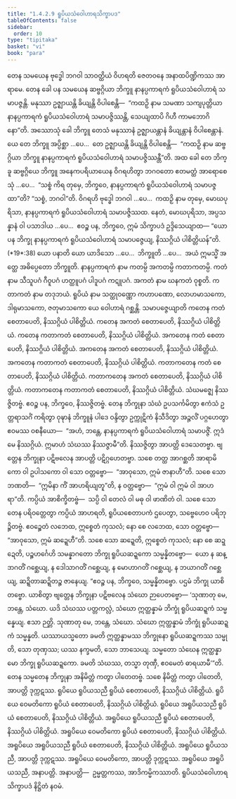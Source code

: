 ```yaml
---
title: "1.4.2.9 ရူပိယသံဝေါဟာရသိက္ခာပဒ"
tableOfContents: false
sidebar:
  order: 10
type: "tipitaka"
basket: "vi"
book: "para"
---
```



<DynamicBreadcrumb />

<Division number="587" book="para">

<Paragraph number="2222" book="para">
တေန သမယေန ဗုဒ္ဓေါ ဘဂဝါ သာဝတ္ထိယံ ဝိဟရတိ ဇေတဝနေ အနာထပိဏ္ဍိကဿ အာရာမေ. တေန ခေါ ပန သမယေန ဆဗ္ဗဂ္ဂိယာ ဘိက္ခူ နာနပ္ပကာရကံ ရူပိယသံဝေါဟာရံ သမာပဇ္ဇန္တိ. မနုဿာ ဥဇ္ဈာယန္တိ ခိယျန္တိ ဝိပါစေန္တိ—  “ကထဉှိ နာမ သမဏာ သကျပုတ္တိယာ နာနပ္ပကာရကံ ရူပိယသံဝေါဟာရံ သမာပဇ္ဇိဿန္တိ, သေယျထာပိ ဂိဟီ ကာမဘောဂိနော”တိ.
</Paragraph>

<Paragraph number="2223" book="para">
အဿောသုံ ခေါ ဘိက္ခူ တေသံ မနုဿာနံ ဥဇ္ဈာယန္တာနံ ခိယျန္တာနံ ဝိပါစေန္တာနံ. ယေ တေ ဘိက္ခူ အပ္ပိစ္ဆာ …ပေ…  တေ ဥဇ္ဈာယန္တိ ခိယျန္တိ ဝိပါစေန္တိ—  “ကထဉှိ နာမ ဆဗ္ဗဂ္ဂိယာ ဘိက္ခူ နာနပ္ပကာရကံ ရူပိယသံဝေါဟာရံ သမာပဇ္ဇိဿန္တီ”တိ.
</Paragraph>

<Paragraph number="2224" book="para">
အထ ခေါ တေ ဘိက္ခူ ဆဗ္ဗဂ္ဂိယေ ဘိက္ခူ အနေကပရိယာယေန ဝိဂရဟိတွာ ဘဂဝတော ဧတမတ္ထံ အာရောစေသုံ …ပေ…  “သစ္စံ ကိရ တုမှေ, ဘိက္ခဝေ, နာနပ္ပကာရကံ ရူပိယသံဝေါဟာရံ သမာပဇ္ဇထာ”တိ? “သစ္စံ, ဘဂဝါ”တိ. ဝိဂရဟိ ဗုဒ္ဓေါ ဘဂဝါ …ပေ…  ကထဉှိ နာမ တုမှေ, မောဃပုရိသာ, နာနပ္ပကာရကံ ရူပိယသံဝေါဟာရံ သမာပဇ္ဇိဿထ. နေတံ, မောဃပုရိသာ, အပ္ပသန္နာနံ ဝါ ပသာဒါယ …ပေ…  ဧဝဉ္စ ပန, ဘိက္ခဝေ, ဣမံ သိက္ခာပဒံ ဥဒ္ဒိသေယျာထ—
</Paragraph>

</Division>
<Division number="588" book="para">

<Paragraph number="2225" book="para">
<Emphasis>“ယော ပန ဘိက္ခု နာနပ္ပကာရကံ ရူပိယသံဝေါဟာရံ သမာပဇ္ဇေယျ, နိဿဂ္ဂိယံ ပါစိတ္တိယန်”</Emphasis>တိ. (*19*:<Emphasis>38</Emphasis>)
</Paragraph>

</Division>
<Division number="589" book="para">

<Paragraph number="2226" book="para">
<Emphasis>ယော ပနာ</Emphasis>တိ ယော ယာဒိသော …ပေ…  <Emphasis>ဘိက္ခူ</Emphasis>တိ …ပေ…  အယံ ဣမသ္မိံ အတ္ထေ အဓိပ္ပေတော ဘိက္ခူတိ.
</Paragraph>

<Paragraph number="2227" book="para">
<Emphasis>နာနပ္ပကာရကံ</Emphasis> နာမ ကတမ္ပိ အကတမ္ပိ ကတာကတမ္ပိ. <Emphasis>ကတံ</Emphasis> နာမ သီသူပဂံ ဂီဝူပဂံ ဟတ္ထူပဂံ ပါဒူပဂံ ကဋူပဂံ. <Emphasis>အကတံ</Emphasis> နာမ ဃနကတံ ဝုစ္စတိ. <Emphasis>ကတာကတံ</Emphasis> နာမ တဒုဘယံ.
</Paragraph>

<Paragraph number="2228" book="para">
<Emphasis>ရူပိယံ</Emphasis> နာမ သတ္ထုဝဏ္ဏော ကဟာပဏော, လောဟမာသကော, ဒါရုမာသကော, ဇတုမာသကော ယေ ဝေါဟာရံ ဂစ္ဆန္တိ.
</Paragraph>

<Paragraph number="2229" book="para">
<Emphasis>သမာပဇ္ဇေယျာ</Emphasis>တိ ကတေန ကတံ စေတာပေတိ, နိဿဂ္ဂိယံ ပါစိတ္တိယံ. ကတေန အကတံ စေတာပေတိ, နိဿဂ္ဂိယံ ပါစိတ္တိယံ. ကတေန ကတာကတံ စေတာပေတိ, နိဿဂ္ဂိယံ ပါစိတ္တိယံ. အကတေန ကတံ စေတာပေတိ, နိဿဂ္ဂိယံ ပါစိတ္တိယံ. အကတေန အကတံ စေတာပေတိ, နိဿဂ္ဂိယံ ပါစိတ္တိယံ. အကတေန ကတာကတံ စေတာပေတိ, နိဿဂ္ဂိယံ ပါစိတ္တိယံ. ကတာကတေန ကတံ စေတာပေတိ, နိဿဂ္ဂိယံ ပါစိတ္တိယံ. ကတာကတေန အကတံ စေတာပေတိ, နိဿဂ္ဂိယံ ပါစိတ္တိယံ. ကတာကတေန ကတာကတံ စေတာပေတိ, နိဿဂ္ဂိယံ ပါစိတ္တိယံ. သံဃမဇ္ဈေ နိဿဇ္ဇိတဗ္ဗံ. ဧဝဉ္စ ပန, ဘိက္ခဝေ, နိဿဇ္ဇိတဗ္ဗံ. တေန ဘိက္ခုနာ သံဃံ ဥပသင်္ကမိတွာ ဧကံသံ ဥတ္တရာသင်္ဂံ ကရိတွာ ဝုဍ္ဎာနံ ဘိက္ခူနံ ပါဒေ ဝန္ဒိတွာ ဥက္ကုဋိကံ နိသီဒိတွာ အဉ္ဇလိံ ပဂ္ဂဟေတွာ ဧဝမဿ ဝစနီယော—  “အဟံ, ဘန္တေ, နာနပ္ပကာရကံ ရူပိယသံဝေါဟာရံ သမာပဇ္ဇိံ. ဣဒံ မေ နိဿဂ္ဂိယံ. ဣမာဟံ သံဃဿ နိဿဇ္ဇာမီ”တိ. နိဿဇ္ဇိတွာ အာပတ္တိ ဒေသေတဗ္ဗာ. ဗျတ္တေန ဘိက္ခုနာ ပဋိဗလေန အာပတ္တိ ပဋိဂ္ဂဟေတဗ္ဗာ. သစေ တတ္ထ အာဂစ္ဆတိ အာရာမိကော ဝါ ဥပါသကော ဝါ သော ဝတ္တဗ္ဗော—  “အာဝုသော, ဣမံ ဇာနာဟီ”တိ. သစေ သော ဘဏတိ—  “ဣမိနာ ကိံ အာဟရိယျတူ”တိ, န ဝတ္တဗ္ဗော—  “ဣမံ ဝါ ဣမံ ဝါ အာဟရာ”တိ. ကပ္ပိယံ အာစိက္ခိတဗ္ဗံ—  သပ္ပိ ဝါ တေလံ ဝါ မဓု ဝါ ဖာဏိတံ ဝါ. သစေ သော တေန ပရိဝတ္တေတွာ ကပ္ပိယံ အာဟရတိ, ရူပိယစေတာပကံ ဌပေတွာ, သဗ္ဗေဟေဝ ပရိဘုဉ္ဇိတဗ္ဗံ. ဧဝဉ္စေတံ လဘေထ, ဣစ္စေတံ ကုသလံ; နော စေ လဘေထ, သော ဝတ္တဗ္ဗော—  “အာဝုသော, ဣမံ ဆဍ္ဍေဟီ”တိ. သစေ သော ဆဍ္ဍေတိ, ဣစ္စေတံ ကုသလံ; နော စေ ဆဍ္ဍေတိ, ပဉ္စဟင်္ဂေဟိ သမန္နာဂတော ဘိက္ခု ရူပိယဆဍ္ဍကော သမ္မန္နိတဗ္ဗော—  ယော န ဆန္ဒာဂတိံ ဂစ္ဆေယျ, န ဒေါသာဂတိံ ဂစ္ဆေယျ, န မောဟာဂတိံ ဂစ္ဆေယျ, န ဘယာဂတိံ ဂစ္ဆေယျ, ဆဍ္ဍိတာဆဍ္ဍိတဉ္စ ဇာနေယျ. “ဧဝဉ္စ ပန, ဘိက္ခဝေ, သမ္မန္နိတဗ္ဗော. ပဌမံ ဘိက္ခု ယာစိတဗ္ဗော. ယာစိတွာ ဗျတ္တေန ဘိက္ခုနာ ပဋိဗလေန သံဃော ဉာပေတဗ္ဗော—
</Paragraph>

</Division>
<Division number="590" book="para">

<Paragraph number="2230" book="para">
‘သုဏာတု မေ, ဘန္တေ, သံဃော. ယဒိ သံဃဿ ပတ္တကလ္လံ, သံဃော ဣတ္ထန္နာမံ ဘိက္ခုံ ရူပိယဆဍ္ဍကံ သမ္မန္နေယျ. ဧသာ ဉတ္တိ.
</Paragraph>

<Paragraph number="2231" book="para">
သုဏာတု မေ, ဘန္တေ, သံဃော. သံဃော ဣတ္ထန္နာမံ ဘိက္ခုံ ရူပိယဆဍ္ဍကံ သမ္မန္နတိ. ယဿာယသ္မတော ခမတိ ဣတ္ထန္နာမဿ ဘိက္ခုနော ရူပိယဆဍ္ဍကဿ သမ္မုတိ, သော တုဏှဿ; ယဿ နက္ခမတိ, သော ဘာသေယျ.
</Paragraph>

<Paragraph number="2232" book="para">
သမ္မတော သံဃေန ဣတ္ထန္နာမော ဘိက္ခု ရူပိယဆဍ္ဍကော. ခမတိ သံဃဿ, တသ္မာ တုဏှီ, ဧဝမေတံ ဓာရယာမီ’”တိ.
</Paragraph>

<Paragraph number="2233" book="para">
တေန သမ္မတေန ဘိက္ခုနာ အနိမိတ္တံ ကတွာ ပါတေတဗ္ဗံ. သစေ နိမိတ္တံ ကတွာ ပါတေတိ, အာပတ္တိ ဒုက္ကဋဿ.
</Paragraph>

</Division>
<Division number="591" book="para">

<Paragraph number="2234" book="para">
ရူပိယေ ရူပိယသညီ ရူပိယံ စေတာပေတိ, နိဿဂ္ဂိယံ ပါစိတ္တိယံ. ရူပိယေ ဝေမတိကော ရူပိယံ စေတာပေတိ, နိဿဂ္ဂိယံ ပါစိတ္တိယံ. ရူပိယေ အရူပိယသညီ ရူပိယံ စေတာပေတိ, နိဿဂ္ဂိယံ ပါစိတ္တိယံ. အရူပိယေ ရူပိယသညီ ရူပိယံ စေတာပေတိ, နိဿဂ္ဂိယံ ပါစိတ္တိယံ. အရူပိယေ ဝေမတိကော ရူပိယံ စေတာပေတိ, နိဿဂ္ဂိယံ ပါစိတ္တိယံ. အရူပိယေ အရူပိယသညီ ရူပိယံ စေတာပေတိ, နိဿဂ္ဂိယံ ပါစိတ္တိယံ.
</Paragraph>

<Paragraph number="2235" book="para">
အရူပိယေ ရူပိယသညီ, အာပတ္တိ ဒုက္ကဋဿ. အရူပိယေ ဝေမတိကော, အာပတ္တိ ဒုက္ကဋဿ. အရူပိယေ အရူပိယသညီ, အနာပတ္တိ.
</Paragraph>

</Division>
<Division number="592" book="para">

<Paragraph number="2236" book="para">
အနာပတ္တိ—  ဥမ္မတ္တကဿ, အာဒိကမ္မိကဿာတိ.

</Paragraph>
</Division>

<Paragraph number="2237" type="center" book="para">
ရူပိယသံဝေါဟာရသိက္ခာပဒံ နိဋ္ဌိတံ နဝမံ.
</Paragraph>